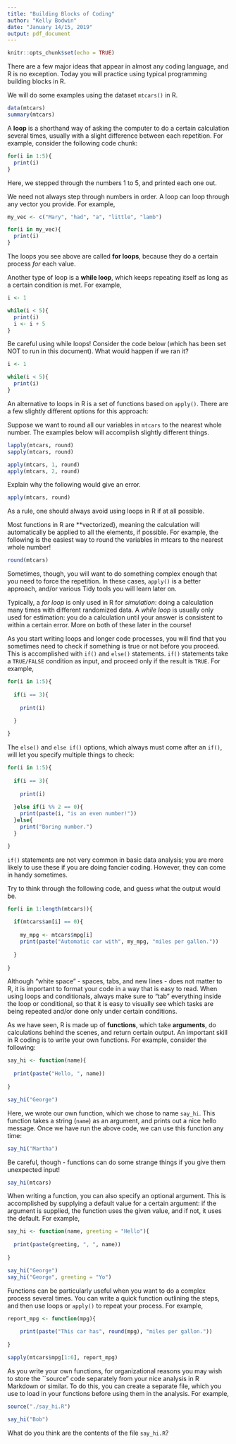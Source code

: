 ---
title: "Building Blocks of Coding"
author: "Kelly Bodwin"
date: "January 14/15, 2019"
output: pdf_document
---

```{r setup, include=FALSE}
knitr::opts_chunk$set(echo = TRUE)
```

There are a few major ideas that appear in almost any coding language, and R is no exception.  Today you will practice using typical programming building blocks in R.

We will do some examples using the dataset `mtcars()` in R.

```{r}
data(mtcars)
summary(mtcars)
```


\section{Loops}

A **loop** is a shorthand way of asking the computer to do a certain calculation several times, usually with a slight difference between each repetition.  For example, consider the following code chunk:

```{r}
for(i in 1:5){
  print(i)
}
```

Here, we stepped through the numbers 1 to 5, and printed each one out.

We need not always step through numbers in order.  A loop can loop through any vector you provide.  For example,

```{r}
my_vec <- c("Mary", "had", "a", "little", "lamb")

for(i in my_vec){
  print(i)
}
```

The loops you see above are called **for loops**, because they do a certain process *for* each value.

Another type of loop is a **while loop**, which keeps repeating itself as long as a certain condition is met.  For example,

```{r}
i <- 1

while(i < 5){
  print(i)
  i <- i + 5
}
```

Be careful using while loops!  Consider the code below (which has been set NOT to run in this document).  What would happen if we ran it?

```{r, eval = FALSE}
i <- 1

while(i < 5){
  print(i)
}
```

\subsection{apply}

An alternative to loops in R is a set of functions based on `apply()`.  There are a few slightly different options for this approach:
\begin{itemize}
  \item `lapply()` does a calculation for every element of a list, vector, or matrix, and returns a list as the answer.
  \item `sapply()` does a calculation for every element of a vector or matrix, and returns a vector as the answer.
  \item `apply()` does a calculation for every row (1) or column (2) of a matrix or data frame, and returns a matrix or data frame as the answer
\end{itemize}

Suppose we want to round all our variables in `mtcars` to the nearest whole number.  The examples below will accomplish slightly different things.
  
```{r}

lapply(mtcars, round)
sapply(mtcars, round)

apply(mtcars, 1, round)
apply(mtcars, 2, round)
```

Explain why the following would give an error.

```{r, eval = FALSE}

apply(mtcars, round)

```


\subsection{The role of loops in R}

As a rule, one should always avoid using loops in R if at all possible.

Most functions in R are **vectorized}, meaning the calculation will automatically be applied to all the elements, if possible.  For example, the following is the easiest way to round the variables in mtcars to the nearest whole number!

```{r}
round(mtcars)
```

Sometimes, though, you will want to do something complex enough that you need to force the repetition.  In these cases, `apply()` is a better approach, and/or various Tidy tools you will learn later on.

Typically, a *for loop* is only used in R for *simulation*: doing a calculation many times with different randomized data.  A *while loop* is usually only used for estimation: you do a calculation until your answer is consistent to within a certain error.  More on both of these later in the course!




\section{Conditionals}

As you start writing loops and longer code processes, you will find that you sometimes need to check if something is true or not before you proceed.  This is accomplished with `if()` and `else()` statements.  `if()` statements take a `TRUE/FALSE` condition as input, and proceed only if the result is `TRUE`.  For example,

```{r}

for(i in 1:5){
  
  if(i == 3){
    
    print(i)
    
  }

}
```

The `else()` and `else if()` options, which always must come after an `if()`, will let you specify multiple things to check:

```{r}
for(i in 1:5){
  
  if(i == 3){
    
    print(i)
    
  }else if(i %% 2 == 0){
    print(paste(i, "is an even number!"))
  }else{
    print("Boring number.")
  }

}
```

`if()` statements are not very common in basic data analysis; you are more likely to use these if you are doing fancier coding.  However, they can come in handy sometimes.

Try to think through the following code, and guess what the output would be.

```{r, eval = FALSE}
for(i in 1:length(mtcars)){
  
  if(mtcars$am[i] == 0){
    
    my_mpg <- mtcars$mpg[i]
    print(paste("Automatic car with", my_mpg, "miles per gallon."))
    
  }
  
}
```

\subsection{A word about formatting}

Although "white space" - spaces, tabs, and new lines - does not matter to R, it is important to format your code in a way that is easy to read.  When using loops and conditionals, always make sure to "tab" everything inside the loop or conditional, so that it is easy to visually see which tasks are being repeated and/or done only under certain conditions.


\section{Functions}

As we have seen, R is made up of **functions**, which take **arguments**, do calculations behind the scenes, and return certain output.  An important skill in R coding is to write your own functions.  For example, consider the following:

```{r}
say_hi <- function(name){
  
  print(paste("Hello, ", name))
  
}

say_hi("George")
```

Here, we wrote our own function, which we chose to name `say_hi`.  This function takes a string (`name`) as an argument, and prints out a nice hello message.  Once we have run the above code, we can use this function any time:

```{r}
say_hi("Martha")
```

Be careful, though - functions can do some strange things if you give them unexpected input! 

```{r}
say_hi(mtcars)
```

\subsection{Optional arguments}

When writing a function, you can also specify an optional argument.  This is accomplished by supplying a default value for a certain argument: if the argument is supplied, the function uses the given value, and if not, it uses the default.  For example,

```{r}
say_hi <- function(name, greeting = "Hello"){
  
  print(paste(greeting, ", ", name))
  
}

say_hi("George")
say_hi("George", greeting = "Yo")
```


\subsection{Functions and repetition}

Functions can be particularly useful when you want to do a complex process several times.  You can write a quick function outlining the steps, and then use loops or `apply()` to repeat your process.  For example,

```{r}

report_mpg <- function(mpg){
    
    print(paste("This car has", round(mpg), "miles per gallon."))
  
}

sapply(mtcars$mpg[1:6], report_mpg)


```

\section{Sourcing scripts}

As you write your own functions, for organizational reasons you may wish to store the ``source" code separately from your nice analysis in R Markdown or similar.  To do this, you can create a separate file, which you use to load in your functions before using them in the analysis.  For example,

```{r}
source("./say_hi.R")

say_hi("Bob")
```

What do you think are the contents of the file `say_hi.R`?


